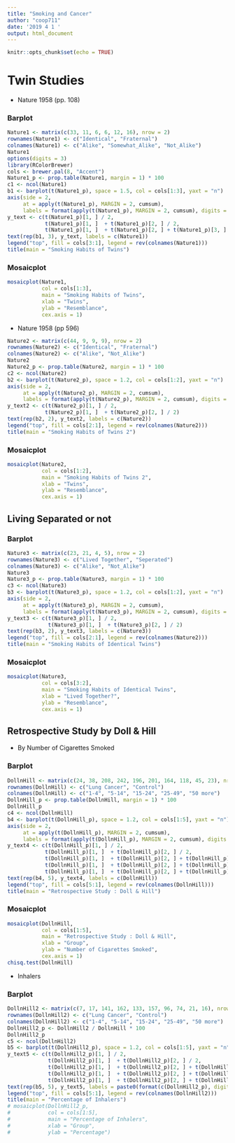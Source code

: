 ```yaml
---
title: "Smoking and Cancer"
author: "coop711"
date: '2019 4 1 '
output: html_document
---
```


```r
knitr::opts_chunk$set(echo = TRUE)
```

# Twin Studies

* Nature 1958 (pp. 108)

### Barplot

```r
Nature1 <- matrix(c(33, 11, 6, 6, 12, 16), nrow = 2)
rownames(Nature1) <- c("Identical", "Fraternal")
colnames(Nature1) <- c("Alike", "Somewhat_Alike", "Not_Alike")
Nature1
options(digits = 3)
library(RColorBrewer)
cols <- brewer.pal(8, "Accent")
Nature1_p <- prop.table(Nature1, margin = 1) * 100
c1 <- ncol(Nature1)
b1 <- barplot(t(Nature1_p), space = 1.5, col = cols[1:3], yaxt = "n")
axis(side = 2,
     at = apply(t(Nature1_p), MARGIN = 2, cumsum),
     labels = format(apply(t(Nature1_p), MARGIN = 2, cumsum), digits = 3, nsmall = 1), las = 2)
y_text <- c(t(Nature1_p)[1, ] / 2, 
            t(Nature1_p)[1, ]  + t(Nature1_p)[2, ] / 2, 
            t(Nature1_p)[1, ]  + t(Nature1_p)[2, ] + t(Nature1_p)[3, ] / 2)
text(rep(b1, 3), y_text, labels = c(Nature1))
legend("top", fill = cols[3:1], legend = rev(colnames(Nature1)))
title(main = "Smoking Habits of Twins")
```

### Mosaicplot
 
```r
mosaicplot(Nature1, 
           col = cols[1:3], 
           main = "Smoking Habits of Twins", 
           xlab = "Twins", 
           ylab = "Resemblance",
           cex.axis = 1)
```
   
* Nature 1958 (pp 596)   

```r
Nature2 <- matrix(c(44, 9, 9, 9), nrow = 2)
rownames(Nature2) <- c("Identical", "Fraternal")
colnames(Nature2) <- c("Alike", "Not_Alike")
Nature2
Nature2_p <- prop.table(Nature2, margin = 1) * 100
c2 <- ncol(Nature2)
b2 <- barplot(t(Nature2_p), space = 1.2, col = cols[1:2], yaxt = "n")
axis(side = 2,
     at = apply(t(Nature2_p), MARGIN = 2, cumsum),
     labels = format(apply(t(Nature2_p), MARGIN = 2, cumsum), digits = 3, nsmall = 1), las = 2)
y_text2 <- c(t(Nature2_p)[1, ] / 2, 
            t(Nature2_p)[1, ]  + t(Nature2_p)[2, ] / 2)
text(rep(b2, 2), y_text2, labels = c(Nature2))
legend("top", fill = cols[2:1], legend = rev(colnames(Nature2)))
title(main = "Smoking Habits of Twins 2")
```

### Mosaicplot

```r
mosaicplot(Nature2, 
           col = cols[1:2], 
           main = "Smoking Habits of Twins 2", 
           xlab = "Twins", 
           ylab = "Resemblance",
           cex.axis = 1)
```

## Living Separated or not

### Barplot

```r
Nature3 <- matrix(c(23, 21, 4, 5), nrow = 2)
rownames(Nature3) <- c("Lived Together", "Seperated")
colnames(Nature3) <- c("Alike", "Not_Alike")
Nature3
Nature3_p <- prop.table(Nature3, margin = 1) * 100
c3 <- ncol(Nature3)
b3 <- barplot(t(Nature3_p), space = 1.2, col = cols[1:2], yaxt = "n")
axis(side = 2,
     at = apply(t(Nature3_p), MARGIN = 2, cumsum),
     labels = format(apply(t(Nature3_p), MARGIN = 2, cumsum), digits = 3, nsmall = 1), las = 2)
y_text3 <- c(t(Nature3_p)[1, ] / 2, 
             t(Nature3_p)[1, ]  + t(Nature3_p)[2, ] / 2)
text(rep(b3, 2), y_text3, labels = c(Nature3))
legend("top", fill = cols[2:1], legend = rev(colnames(Nature2)))
title(main = "Smoking Habits of Identical Twins")
```

### Mosaicplot

```r
mosaicplot(Nature3, 
           col = cols[3:2], 
           main = "Smoking Habits of Identical Twins", 
           xlab = "Lived Together?", 
           ylab = "Resemblance",
           cex.axis = 1)
```

## Retrospective Study by Doll & Hill

* By Number of Cigarettes Smoked

### Barplot

```r
DollnHill <- matrix(c(24, 38, 208, 242, 196, 201, 164, 118, 45, 23), nrow = 2)
rownames(DollnHill) <- c("Lung Cancer", "Control")
colnames(DollnHill) <- c("1-4", "5-14", "15-24", "25-49", "50 more")
DollnHill_p <- prop.table(DollnHill, margin = 1) * 100
DollnHill_p
c4 <- ncol(DollnHill)
b4 <- barplot(t(DollnHill_p), space = 1.2, col = cols[1:5], yaxt = "n")
axis(side = 2,
     at = apply(t(DollnHill_p), MARGIN = 2, cumsum),
     labels = format(apply(t(DollnHill_p), MARGIN = 2, cumsum), digits = 2, nsmall = 1), las = 2)
y_text4 <- c(t(DollnHill_p)[1, ] / 2, 
            t(DollnHill_p)[1, ]  + t(DollnHill_p)[2, ] / 2, 
            t(DollnHill_p)[1, ]  + t(DollnHill_p)[2, ] + t(DollnHill_p)[3, ] / 2,
            t(DollnHill_p)[1, ]  + t(DollnHill_p)[2, ] + t(DollnHill_p)[3, ] + t(DollnHill_p)[4, ] / 2,
            t(DollnHill_p)[1, ]  + t(DollnHill_p)[2, ] + t(DollnHill_p)[3, ] + t(DollnHill_p)[4, ] + t(DollnHill_p)[5, ] / 2)
text(rep(b4, 5), y_text4, labels = c(DollnHill))
legend("top", fill = cols[5:1], legend = rev(colnames(DollnHill)))
title(main = "Retrospective Study : Doll & Hill")
```

### Mosaicplot

```r
mosaicplot(DollnHill, 
           col = cols[1:5], 
           main = "Retrospective Study : Doll & Hill", 
           xlab = "Group", 
           ylab = "Number of Cigarettes Smoked",
           cex.axis = 1)
chisq.test(DollnHill)
```

* Inhalers

### Barplot

```r
DollnHill2 <- matrix(c(7, 17, 141, 162, 133, 157, 96, 74, 21, 16), nrow = 2)
rownames(DollnHill2) <- c("Lung Cancer", "Control")
colnames(DollnHill2) <- c("1-4", "5-14", "15-24", "25-49", "50 more")
DollnHill2_p <- DollnHill2 / DollnHill * 100
DollnHill2_p
c5 <- ncol(DollnHill2)
b5 <- barplot(t(DollnHill2_p), space = 1.2, col = cols[1:5], yaxt = "n")
y_text5 <- c(t(DollnHill2_p)[1, ] / 2, 
             t(DollnHill2_p)[1, ]  + t(DollnHill2_p)[2, ] / 2, 
             t(DollnHill2_p)[1, ]  + t(DollnHill2_p)[2, ] + t(DollnHill2_p)[3, ] / 2,
             t(DollnHill2_p)[1, ]  + t(DollnHill2_p)[2, ] + t(DollnHill2_p)[3, ] + t(DollnHill2_p)[4, ] / 2,
             t(DollnHill2_p)[1, ]  + t(DollnHill2_p)[2, ] + t(DollnHill2_p)[3, ] + t(DollnHill2_p)[4, ] + t(DollnHill2_p)[5, ] / 2)
text(rep(b5, 5), y_text5, labels = paste0(format(c(DollnHill2_p), digits = 3, nsmall = 1), "%"))
legend("top", fill = cols[5:1], legend = rev(colnames(DollnHill2)))
title(main = "Percentage of Inhalers")
# mosaicplot(DollnHill2_p, 
#            col = cols[1:5], 
#            main = "Percentage of Inhalers", 
#            xlab = "Group", 
#            ylab = "Percentage")
```